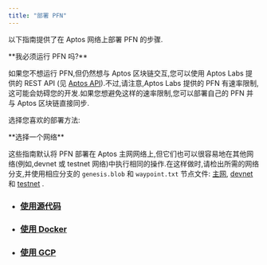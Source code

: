```yaml
---
title: "部署 PFN"
---
```



以下指南提供了在 Aptos 网络上部署 PFN 的步骤.

<Aside type="note">
  **我必须运行 PFN 吗?**<br />

  如果您不想运行 PFN,但仍然想与 Aptos 区块链交互,您可以使用 Aptos Labs 提供的 REST API (见 [Aptos API](/zh/build/apis)).不过,请注意,Aptos Labs 提供的 PFN 有速率限制,这可能会妨碍您的开发.如果您想避免这样的速率限制,您可以部署自己的 PFN 并与 Aptos 区块链直接同步.
</Aside>

选择您喜欢的部署方法:

<Aside type="caution">
  **选择一个网络**<br />

  这些指南默认将 PFN 部署在 Aptos 主网网络上,但它们也可以很容易地在其他网络(例如,devnet 或 testnet 网络)中执行相同的操作.在这样做时,请检出所需的网络分支,并使用相应分支的 `genesis.blob` 和 `waypoint.txt` 节点文件:
  [主网](/zh/network/nodes/configure/node-files-all-networks/node-files-mainnet),
  [devnet](/zh/network/nodes/configure/node-files-all-networks/node-files-devnet) 和
  [testnet](/zh/network/nodes/configure/node-files-all-networks/node-files-testnet) .
</Aside>

- ### [使用源代码](/zh/network/nodes/full-node/deployments/using-source-code)
- ### [使用 Docker](/zh/network/nodes/full-node/deployments/using-docker)
- ### [使用 GCP](/zh/network/nodes/full-node/deployments/using-gcp)
